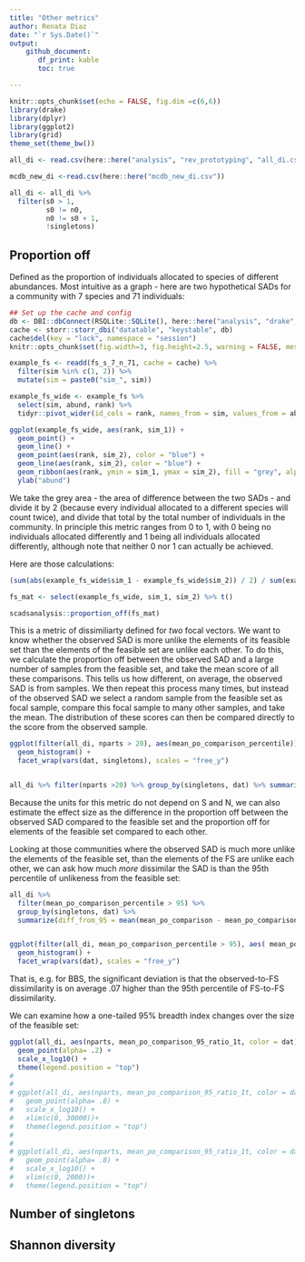 ```yaml
---
title: "Other metrics"
author: Renata Diaz
date: "`r Sys.Date()`"
output: 
    github_document:
       df_print: kable
       toc: true

---
```


```r
knitr::opts_chunk$set(echo = FALSE, fig.dim =c(6,6))
library(drake)
library(dplyr)
library(ggplot2)
library(grid)
theme_set(theme_bw())

all_di <- read.csv(here::here("analysis", "rev_prototyping", "all_di.csv")) 

mcdb_new_di <-read.csv(here::here("mcdb_new_di.csv"))

all_di <- all_di %>%
  filter(s0 > 1,
         s0 != n0,
         n0 != s0 + 1,
         !singletons) 


```

## Proportion off

Defined as the proportion of individuals allocated to species of different abundances. Most intuitive as a graph - here are two hypothetical SADs for a community with 7 species and 71 individuals:

```r

## Set up the cache and config
db <- DBI::dbConnect(RSQLite::SQLite(), here::here("analysis", "drake", "drake-cache-net.sqlite"))
cache <- storr::storr_dbi("datatable", "keystable", db)
cache$del(key = "lock", namespace = "session")
knitr::opts_chunk$set(fig.width=3, fig.height=2.5, warning = FALSE, message = FALSE) 

example_fs <- readd(fs_s_7_n_71, cache = cache) %>%
  filter(sim %in% c(1, 2)) %>%
  mutate(sim = paste0("sim_", sim))

example_fs_wide <- example_fs %>%
  select(sim, abund, rank) %>%
  tidyr::pivot_wider(id_cols = rank, names_from = sim, values_from = abund)

ggplot(example_fs_wide, aes(rank, sim_1)) +
  geom_point() +
  geom_line() +
  geom_point(aes(rank, sim_2), color = "blue") +
  geom_line(aes(rank, sim_2), color = "blue") +
  geom_ribbon(aes(rank, ymin = sim_1, ymax = sim_2), fill = "grey", alpha = .2) +
  ylab("abund")
```

We take the grey area - the area of difference between the two SADs - and divide it by 2 (because every individual allocated to a different species will count twice), and divide that total by the total number of individuals in the community. In principle this metric ranges from 0 to 1, with 0 being no individuals allocated differently and 1 being all individuals allocated differently, although note that neither 0 nor 1 can actually be achieved. 

Here are those calculations:


```r
(sum(abs(example_fs_wide$sim_1 - example_fs_wide$sim_2)) / 2) / sum(example_fs_wide$sim_1)

fs_mat <- select(example_fs_wide, sim_1, sim_2) %>% t()

scadsanalysis::proportion_off(fs_mat)

```


This is a metric of dissimiliarty defined for *two* focal vectors. We want to know whether the observed SAD is more unlike the elements of its feasible set than the elements of the feasible set are unlike each other. To do this, we calculate the proportion off between the observed SAD and a large number of samples from the feasible set, and take the mean score of all these comparisons. This tells us how different, on average, the observed SAD is from samples. We then repeat this process many times, but instead of the observed SAD we select a random sample from the feasible set as focal sample, compare this focal sample to many other samples, and take the mean. The distribution of these scores can then be compared directly to the score from the observed sample.


```r
ggplot(filter(all_di, nparts > 20), aes(mean_po_comparison_percentile)) +
  geom_histogram() +
  facet_wrap(vars(dat, singletons), scales = "free_y")


all_di %>% filter(nparts >20) %>% group_by(singletons, dat) %>% summarize(high_proportion_off = mean(mean_po_comparison_percentile > 95))

```


Because the units for this metric do not depend on S and N, we can also estimate the effect size as the difference in the proportion off between the observed SAD compared to the feasible set and the proportion off for elements of the feasible set compared to each other. 

Looking at those communities where the observed SAD is much more unlike the elements of the feasible set, than the elements of the FS are unlike each other, we can ask how much *more* dissimilar the SAD is than the 95th percentile of unlikeness from the feasible set:

```r

all_di %>%
  filter(mean_po_comparison_percentile > 95) %>%
  group_by(singletons, dat) %>%
  summarize(diff_from_95 = mean(mean_po_comparison - mean_po_comparison_95))


ggplot(filter(all_di, mean_po_comparison_percentile > 95), aes( mean_po_comparison - mean_po_comparison_95)) +
  geom_histogram() +
  facet_wrap(vars(dat), scales = "free_y")


```


That is, e.g. for BBS, the significant deviation is that the observed-to-FS dissimilarity is on average .07 higher than the 95th percentile of FS-to-FS dissimilarity. 

We can examine how a one-tailed 95% breadth index changes over the size of the feasible set:

```r

ggplot(all_di, aes(nparts, mean_po_comparison_95_ratio_1t, color = dat)) +
  geom_point(alpha= .2) +
  scale_x_log10() +
  theme(legend.position = "top")
# 
# 
# ggplot(all_di, aes(nparts, mean_po_comparison_95_ratio_1t, color = dat)) +
#   geom_point(alpha= .8) +
#   scale_x_log10() +
#   xlim(c(0, 30000))+
#   theme(legend.position = "top")
# 
# 
# ggplot(all_di, aes(nparts, mean_po_comparison_95_ratio_1t, color = dat)) +
#   geom_point(alpha= .8) +
#   scale_x_log10() +
#   xlim(c(0, 2000))+
#   theme(legend.position = "top")

```

<!-- Or we can ask what the difference in dissimilarity scores is on average: -->

<!-- ```{r} -->
<!-- all_di %>% -->
<!--   group_by(singletons, dat) %>% -->
<!--   summarize(mean_actual = mean(mean_po_comparison), -->
<!--             mean_sims = mean(mean_po_comparison_sims), -->
<!--             mean_diff = mean(mean_po_comparison - mean_po_comparison_sims)) -->


<!-- ggplot(filter(all_di), aes(mean_po_comparison_sims, mean_po_comparison, color =  mean_po_comparison_percentile > 95)) + -->
<!--   geom_point() + -->
<!--   facet_wrap(vars(dat)) + -->
<!--   geom_abline(slope = 1, intercept = 0) + -->
<!--   theme(legend.position = "top") -->
<!-- #  -->
<!-- # po_long <- all_di %>% -->
<!-- #   select(dat, singletons, mean_po_comparison, mean_po_comparison_sims) %>% -->
<!-- #   tidyr::pivot_longer(cols = c("mean_po_comparison", "mean_po_comparison_sims"), names_to = "comp", values_to = "val")  %>% -->
<!-- #   mutate(source = ifelse(grepl("sims", comp), "fs_to_fs", "obs_to_fs")) -->
<!-- #  -->
<!-- # ggplot(po_long, aes(source, val)) + -->
<!-- #   geom_boxplot() + -->

<!-- ggplot(filter(all_di), aes( mean_po_comparison - mean_po_comparison_sims)) + -->
<!--   geom_histogram() + -->
<!--   facet_wrap(vars(dat), scales = "free_y") -->


<!-- ``` -->

<!-- ```{r} -->

<!-- ggplot(all_di, aes(mean_po_comparison_sims, mean_po_comparison, color = mean_po_comparison_percentile > 95)) + -->
<!--   geom_point(alpha = .3) + -->
<!--   facet_wrap(vars(dat, singletons)) -->


<!-- ggplot(all_di, aes(mean_po_comparison - mean_po_comparison_sims, color = mean_po_comparison_percentile > 95)) + -->
<!--   geom_histogram(alpha = .3) + -->
<!--   facet_wrap(vars(dat, singletons)) -->


<!-- ``` -->


## Number of singletons


## Shannon diversity

